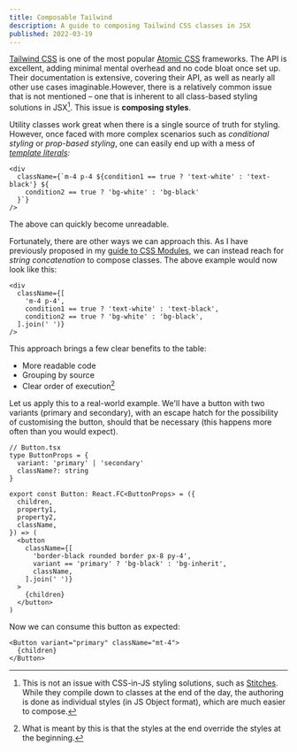 ```yaml
---
title: Composable Tailwind
description: A guide to composing Tailwind CSS classes in JSX
published: 2022-03-19
---
```


[Tailwind CSS](https://tailwindcss.com) is one of the most popular [Atomic CSS](https://www.smashingmagazine.com/2013/10/challenging-css-best-practices-atomic-approach/) frameworks. The API is excellent, adding minimal mental overhead and no code bloat once set up. Their documentation is extensive, covering their API, as well as nearly all other use cases imaginable.However, there is a relatively common issue that is not mentioned – one that is inherent to all class-based styling solutions in JSX[^1]. This issue is **composing styles**.

Utility classes work great when there is a single source of truth for styling. However, once faced with more complex scenarios such as _conditional styling_ or _prop-based styling_, one can easily end up with a mess of _[template literals](https://developer.mozilla.org/en-US/docs/Web/JavaScript/Reference/Template_literals):_

```tsx
<div
  className={`m-4 p-4 ${condition1 == true ? 'text-white' : 'text-black'} ${
    condition2 == true ? 'bg-white' : 'bg-black'
  }`}
/>
```

The above can quickly become unreadable.

Fortunately, there are other ways we can approach this. As I have previously proposed in my [guide to CSS Modules](/articles/css-modules), we can instead reach for _string concatenation_ to compose classes. The above example would now look like this:

```tsx
<div
  className={[
    'm-4 p-4',
    condition1 == true ? 'text-white' : 'text-black',
    condition2 == true ? 'bg-white' : 'bg-black',
  ].join(' ')}
/>
```

This approach brings a few clear benefits to the table:

- More readable code
- Grouping by source
- Clear order of execution[^2]

Let us apply this to a real-world example. We'll have a button with two variants (primary and secondary), with an escape hatch for the possibility of customising the button, should that be necessary (this happens more often than you would expect).

```tsx
// Button.tsx
type ButtonProps = {
  variant: 'primary' | 'secondary'
  className?: string
}

export const Button: React.FC<ButtonProps> = ({
  children,
  property1,
  property2,
  className,
}) => (
  <button
    className={[
      'border-black rounded border px-8 py-4',
      variant == 'primary' ? 'bg-black' : 'bg-inherit',
      className,
    ].join(' ')}
  >
    {children}
  </button>
)
```

Now we can consume this button as expected:

```tsx
<Button variant="primary" className="mt-4">
  {children}
</Button>
```

[^1]: This is not an issue with CSS-in-JS styling solutions, such as [Stitches](https://stitches.dev). While they compile down to classes at the end of the day, the authoring is done as individual styles (in JS Object format), which are much easier to compose.

[^2]: What is meant by this is that the styles at the end override the styles at the beginning.
